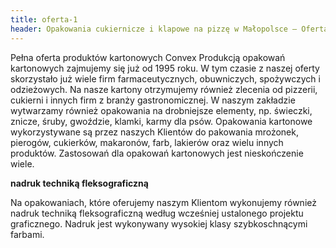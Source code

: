 ```yaml
---
title: oferta-1
header: Opakowania cukiernicze i klapowe na pizzę w Małopolsce – Oferta
---
```


Pełna oferta produktów kartonowych Convex
Produkcją opakowań kartonowych zajmujemy się już od 1995 roku. W tym czasie z naszej oferty skorzystało już wiele firm farmaceutycznych, obuwniczych, spożywczych i odzieżowych. Na nasze kartony otrzymujemy również zlecenia od pizzerii, cukierni i innych firm z branży gastronomicznej.
W naszym zakładzie wytwarzamy również opakowania na drobniejsze elementy, np. świeczki, znicze, śruby, gwoździe, klamki, karmy dla psów. Opakowania kartonowe wykorzystywane są przez naszych Klientów do pakowania mrożonek, pierogów, cukierków, makaronów, farb, lakierów oraz wielu innych produktów. Zastosowań dla opakowań kartonowych jest nieskończenie wiele.

**nadruk techniką fleksograficzną**

Na opakowaniach, które oferujemy naszym Klientom wykonujemy również nadruk techniką fleksograficzną według wcześniej ustalonego projektu graficznego. Nadruk jest wykonywany wysokiej klasy szybkoschnącymi farbami.
